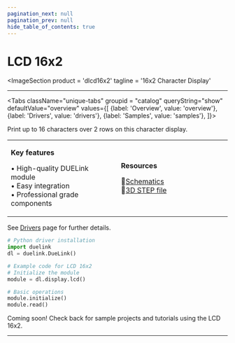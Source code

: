 ```yaml
---
pagination_next: null
pagination_prev: null
hide_table_of_contents: true
---
```



# LCD 16x2

<ImageSection
    product = 'dlcd16x2'
    tagline = '16x2 Character Display'
></ImageSection>

---

<Tabs className="unique-tabs" groupid = "catalog" queryString="show" defaultValue="overview"
  values={[
    {label: 'Overview', value: 'overview'},
    {label: 'Drivers', value: 'drivers'},
    {label: 'Samples', value: 'samples'},
  ]}>

<TabItem value="overview">

Print up to 16 characters over 2 rows on this character display.

<table><td width='50%'>

**Key features**

• High-quality DUELink module<br/>
• Easy integration<br/>
• Professional grade components<br/>

</td><td width='50%'>

**Resources**
 
📄[Schematics](/sch/gdl-dlcd16x2-c.pdf)<br/>
🔩[3D STEP file](/3d/gdl-dlcd16x2-c.step)<br/>

</td></table>

</TabItem>

<TabItem value="drivers">

See [Drivers](../../engine/drivers) page for further details.

```python
# Python driver installation
import duelink
dl = duelink.DueLink()

# Example code for LCD 16x2
# Initialize the module
module = dl.display.lcd()

# Basic operations
module.initialize()
module.read()
```

</TabItem>

<TabItem value="samples">

Coming soon! Check back for sample projects and tutorials using the LCD 16x2.

</TabItem>

</Tabs>

---

<OrderSection
    product = "DUELink LCD 16x2 C"
    partnumber = "GDL-DLCD16X2-C"
    price = "$19.99"
/>
